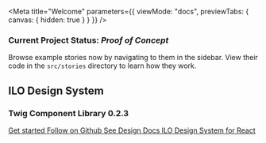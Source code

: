 
<Meta
  title="Welcome"
  parameters={{ viewMode: "docs", previewTabs: { canvas: { hidden: true } } }}
/>

### Current Project Status: _Proof of Concept_

Browse example stories now by navigating to them in the sidebar.
View their code in the `src/stories` directory to learn how they work.

<div style={{ paddingTop: "40px", color: "inherit" }}>
  <h2
    style={{
      fontFamily: "Overpass",
      fontSize: "56.95px",
      fontWeight: "700",
      marginBottom: "40px",
      border: "none",
    }}
  >
    ILO Design System
  </h2>
  <h3
    style={{
      fontFamily: "Overpass",
      fontSize: "45.56px",
      fontWeight: "700",
      marginBottom: "40px",
    }}
  >
    Twig Component Library 0.2.3
  </h3>
  <a
    class="ilo--button ilo--button--large ilo--button--primary optionalclass"
    href="/docs/introduction--page"
    target="true"
    rel="noopener noreferrer"
    style={{ color: "inherit", marginRight: "20px" }}
  >
    <span class="link__label">Get started</span>
  </a>
  <a
    class="ilo--button ilo--button--large ilo--button--primary optionalclass"
    href="https://github.com/international-labour-organization/designsystem"
    target="true"
    rel="noopener noreferrer"
    style={{ color: "inherit", marginRight: "20px" }}
  >
    <span class="link__label">Follow on Github</span>
  </a>
  <a
    class="ilo--button ilo--button--large ilo--button--primary optionalclass"
    href="https://brand.ilo.org"
    target="true"
    rel="noopener noreferrer"
    style={{ color: "inherit", marginRight: "20px" }}
  >
    <span class="link__label">See Design Docs</span>
  </a>
  <a
    class="ilo--button ilo--button--large ilo--button--primary optionalclass"
    href="https://ilo-ui-react.netlify.app"
    target="true"
    rel="noopener noreferrer"
    style={{ color: "inherit", marginRight: "20px" }}
  >
    <span class="link__label">ILO Design System for React</span>
  </a>
</div>
